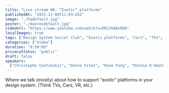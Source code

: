 ```yaml
---
title: "Live stream #8: “Exotic“ platforms"
publishedAt: "2021-11-06T11:03:43Z"
image: "./hqdefault.jpg"
poster: "./maxresdefault.jpg"
videoUrl: "https://www.youtube.com/watch?v=hRi3VA6sEDA"
localImages: true
tags: ["Design System Social Club", "Exotic platforms", "Cars", "TVs", "VR"]
categories: ["Video"]
duration: "0:58:09"
privacyStatus: "public"
draft: false
speakers:
  ["Christophe Coutzoukis", "Donna Vitan", "Dave Fung", "Donnie D'Amato"]
---
```


Where we talk (mostly) about how to support "exotic" platforms in your design system. (Think TVs, Cars, VR, etc.)
